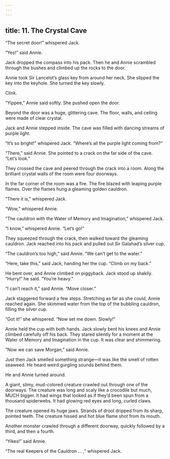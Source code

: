 ```yaml
---
---
---
```

title: 11. The Crystal Cave
---




“The secret door!” whispered Jack.

“Yes!” said Annie.

Jack dropped the compass into his pack. Then he and Annie scrambled through the bushes and climbed up the rocks to the door.

Annie took Sir Lancelot’s glass key from around her neck. She slipped the key into the keyhole. She turned the key slowly.

Clink.

“Yippee,” Annie said softly. She pushed open the door.

Beyond the door was a huge, glittering cave. The floor, walls, and ceiling were made of clear crystal.

Jack and Annie stepped inside. The cave was filled with dancing streams of purple light.

“It’s so bright!” whispered Jack. “Where’s all the purple light coming from?”

“There,” said Annie. She pointed to a crack on the far side of the cave. “Let’s look.”

They crossed the cave and peered through the crack into a room. Along the brilliant crystal walls of the room were four doorways.

In the far corner of the room was a fire. The fire blazed with leaping purple flames. Over the flames hung a gleaming golden cauldron.

“There it is,” whispered Jack.

“Wow,” whispered Annie.

“The cauldron with the Water of Memory and Imagination,” whispered Jack.

“I know,” whispered Annie. “Let’s go!”

They squeezed through the crack, then walked toward the gleaming cauldron. Jack reached into his pack and pulled out Sir Galahad’s silver cup.

“The cauldron’s too high,” said Annie. “We can’t get to the water.”

“Here, take this,” said Jack, handing her the cup. “Climb on my back.”

He bent over, and Annie climbed on piggyback. Jack stood up shakily. “Hurry!” he said. “You’re heavy.”

“I can’t reach it,” said Annie. “Move closer.”

Jack staggered forward a few steps. Stretching as far as she could, Annie reached again. She skimmed water from the top of the bubbling cauldron, filling the silver cup.

“Got it!” she whispered. “Now set me down. Slowly!”

Annie held the cup with both hands. Jack slowly bent his knees and Annie climbed carefully off his back. They stared silently for a moment at the Water of Memory and Imagination in the cup. It was clear and shimmering.

“Now we can save Morgan,” said Annie.

Just then Jack smelled something strange—it was like the smell of rotten seaweed. He heard weird gurgling sounds behind them.

He and Annie turned around.

A giant, slimy, mud-colored creature crawled out through one of the doorways. The creature was long and scaly like a crocodile but much, MUCH bigger. It had wings that looked as if they’d been spun from a thousand spiderwebs. It had glowing red eyes and long, curled claws.



The creature opened its huge jaws. Strands of drool dripped from its sharp, pointed teeth. The creature hissed and hot blue flame shot from its mouth.

Another monster crawled through a different doorway, quickly followed by a third, and then a fourth.

“Yikes!” said Annie.

“The real Keepers of the Cauldron … ,” whispered Jack.